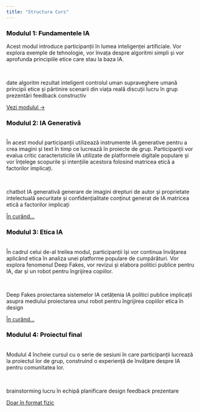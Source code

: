 ```yaml
---
title: "Structura Curs"
---
```



::: {.grid}

::: {.g-col-12 .g-col-md-4}
::: {.card .h-100}
::: {.card-body}
<h3 class="card-title" style="color: #000000;">Modulul 1: Fundamentele IA</h3>
<p class="card-text">
Acest modul introduce participanții în lumea inteligenței artificiale. Vor explora exemple de tehnologie, vor învața despre algoritmi simpli și vor aprofunda principiile etice care stau la baza IA.
</p>
<br>
<div class="mt-3">
[date]{.badge .bg-light .text-dark} [algoritm]{.badge .bg-light .text-dark} [rezultat inteligent]{.badge .bg-light .text-dark} [controlul uman]{.badge .bg-light .text-dark} [supraveghere umană]{.badge .bg-light .text-dark} [principii etice și părtinire]{.badge .bg-light .text-dark} [scenarii din viața reală]{.badge .bg-light .text-dark} [discuții]{.badge .bg-light .text-dark} [lucru în grup]{.badge .bg-light .text-dark} [prezentări]{.badge .bg-light .text-dark} [feedback constructiv]{.badge .bg-light .text-dark}
</div>
:::
::: {.card-footer .bg-light}
[Vezi modulul &rarr;](modul1/index.qmd){.btn .btn-primary}
:::
:::
:::

::: {.g-col-12 .g-col-md-4}
::: {.card .h-100}
::: {.card-body}
<h3 class="card-title"style="color: #000000;">Modulul 2: IA Generativă</h3>
<p class="card-text">
<br>
În acest modul participanții utilizează instrumente IA generative pentru a crea imagini și text în timp ce lucrează în proiecte de grup. Participanții vor evalua critic caracteristicile IA utilizate de platformele digitale populare și vor înțelege scopurile și intențiile acestora folosind matricea etică a factorilor implicați.
</p>
<br>
<div class="mt-3">
[chatbot]{.badge .bg-light .text-dark} [IA generativă]{.badge .bg-light .text-dark} [generare de imagini]{.badge .bg-light .text-dark} [drepturi de autor și proprietate intelectuală]{.badge .bg-light .text-dark} [securitate și confidențialitate]{.badge .bg-light .text-dark} [conținut generat de IA]{.badge .bg-light .text-dark} [matricea etică a factorilor implicați]{.badge .bg-light .text-dark}
</div>
:::
::: {.card-footer .bg-light}
[În curând...]()
:::
:::
:::

::: {.g-col-12 .g-col-md-4}
::: {.card .h-100}
::: {.card-body}
<h3 class="card-title"style="color: #000000;">Modulul 3: Etica IA</h3>
<p class="card-text">
<br>
În cadrul celui de-al treilea modul, participanții își vor continua învățarea aplicând etica în analiza unei platforme populare de cumpărături. Vor explora fenomenul Deep Fakes, vor revizui și elabora politici publice pentru IA, dar și un robot pentru îngrijirea copiilor.
</p>
<br>
<div class="mt-3">
[Deep Fakes]{.badge .bg-light .text-dark} [proiectarea sistemelor IA]{.badge .bg-light .text-dark} [cetățenia IA]{.badge .bg-light .text-dark} [politici publice]{.badge .bg-light .text-dark} [implicații asupra mediului]{.badge .bg-light .text-dark} [proiectarea unui robot pentru îngrijirea copiilor]{.badge .bg-light .text-dark} [etica în design]{.badge .bg-light .text-dark}
</div>
:::
::: {.card-footer .bg-light}
[În curând...]()
:::
:::
:::

::: {.g-col-12 .g-col-md-4}
::: {.card .h-100}
::: {.card-body}
<h3 class="card-title"style="color: #000000;">Modulul 4: Proiectul final</h3>
<p class="card-text">
<br>
Modulul 4 încheie cursul cu o serie de sesiuni în care participanții lucrează la proiectul lor de grup, construind o experiență de învățare despre IA pentru comunitatea lor.
</p>
<br>
<div class="mt-3">
[brainstorming]{.badge .bg-light .text-dark} [lucru în echipă]{.badge .bg-light .text-dark} [planificare]{.badge .bg-light .text-dark} [design]{.badge .bg-light .text-dark} [feedback]{.badge .bg-light .text-dark} [prezentare]{.badge .bg-light .text-dark}
</div>
:::
::: {.card-footer .bg-light}
[Doar în format fizic]()
:::
:::
:::

:::